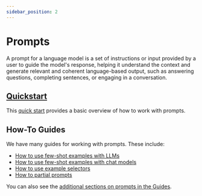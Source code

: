```yaml
---
sidebar_position: 2
---
```

# Prompts

A prompt for a language model is a set of instructions or input provided by a user to
guide the model's response, helping it understand the context and generate relevant
and coherent language-based output, such as answering questions, completing sentences,
or engaging in a conversation.

## [Quickstart](./quick_start)

This [quick start](./quick_start) provides a basic overview of how to work with prompts.

## How-To Guides

We have many guides for working with prompts. These include:

- [How to use few-shot examples with LLMs](./few_shot_examples)
- [How to use few-shot examples with chat models](./few_shot_examples_chat)
- [How to use example selectors](./example_selectors)
- [How to partial prompts](./partial)

You can also see the [additional sections on prompts in the Guides](/docs/guides/modules/index).
